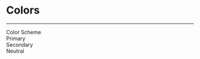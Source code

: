 

<Meta title="Docs/Colors" />

<style>{`
  .subheading {
    font-weight: 900;
    font-size: 14px;
    color: #565e6d;
    text-transform: uppercase;
    margin-bottom: 12px;
    margin-top: 40px;
  }
`}</style>

# Colors
<hr />
<div className="subheading">Color Scheme</div>

<ColorPalette>
  <ColorItem title="theme.color.primary" subtitle="Primary" colors={[theme.color.primary]} />
  <ColorItem title="theme.color.primary_variant" subtitle="Primary Variant" colors={[theme.color.primary_variant]} />
  <ColorItem title="theme.color.secondary" subtitle="Secondary" colors={[theme.color.secondary]} />
  <ColorItem title="theme.color.secondary_variant" subtitle="Secondary Variant" colors={[theme.color.secondary_variant]} />
  <ColorItem title="theme.color.background" subtitle="Background" colors={[theme.color.background]} />
  <ColorItem title="theme.color.white" subtitle="Surface" colors={[theme.color.white]} />
  <ColorItem title="theme.color.error" subtitle="Error" colors={[theme.color.error]} />
  <ColorItem title="theme.color.success" subtitle="Success" colors={[theme.color.success]} />
</ColorPalette>

<div className="subheading">Primary</div>

<ColorPalette>
  <ColorItem title="theme.color.primary_050" subtitle="Blue 050" colors={[theme.color.primary_050]} />
  <ColorItem title="theme.color.primary_100" subtitle="Blue 100" colors={[theme.color.primary_100]} />
  <ColorItem title="theme.color.primary_200" subtitle="Blue 200" colors={[theme.color.primary_200]} />
  <ColorItem title="theme.color.primary_300" subtitle="Blue 300" colors={[theme.color.primary_300]} />
  <ColorItem title="theme.color.primary_400" subtitle="Blue 400" colors={[theme.color.primary_400]} />
  <ColorItem title="theme.color.primary_500" subtitle="Blue 500" colors={[theme.color.primary_500]} />
  <ColorItem title="theme.color.primary_600" subtitle="Blue 600" colors={[theme.color.primary_600]} />
  <ColorItem title="theme.color.primary_700" subtitle="Blue 700" colors={[theme.color.primary_700]} />
  <ColorItem title="theme.color.primary_800" subtitle="Blue 800" colors={[theme.color.primary_800]} />
  <ColorItem title="theme.color.primary_900" subtitle="Blue 900" colors={[theme.color.primary_900]} />
</ColorPalette>

<div className="subheading">Secondary</div>

<ColorPalette>
  <ColorItem title="theme.color.secondary_050" subtitle="Blue 050" colors={[theme.color.secondary_050]} />
  <ColorItem title="theme.color.secondary_100" subtitle="Blue 100" colors={[theme.color.secondary_100]} />
  <ColorItem title="theme.color.secondary_200" subtitle="Blue 200" colors={[theme.color.secondary_200]} />
  <ColorItem title="theme.color.secondary_300" subtitle="Blue 300" colors={[theme.color.secondary_300]} />
  <ColorItem title="theme.color.secondary_400" subtitle="Blue 400" colors={[theme.color.secondary_400]} />
  <ColorItem title="theme.color.secondary_500" subtitle="Blue 500" colors={[theme.color.secondary_500]} />
  <ColorItem title="theme.color.secondary_600" subtitle="Blue 600" colors={[theme.color.secondary_600]} />
  <ColorItem title="theme.color.secondary_700" subtitle="Blue 700" colors={[theme.color.secondary_700]} />
  <ColorItem title="theme.color.secondary_800" subtitle="Blue 800" colors={[theme.color.secondary_800]} />
  <ColorItem title="theme.color.secondary_900" subtitle="Blue 900" colors={[theme.color.secondary_900]} />
</ColorPalette>

<div className="subheading">Neutral</div>

<ColorPalette>
  <ColorItem title="theme.color.white" subtitle="White" colors={[theme.color.white]} />
  <ColorItem title="theme.color.gray_500" subtitle="Gray 500" colors={[theme.color.gray_500]} />
  <ColorItem title="theme.color.gray_600" subtitle="Gray 600" colors={[theme.color.gray_600]} />
  <ColorItem title="theme.color.gray_700" subtitle="Gray 700" colors={[theme.color.gray_700]} />
  <ColorItem title="theme.color.gray_800" subtitle="Gray 800" colors={[theme.color.gray_800]} />
  <ColorItem title="theme.color.gray_900" subtitle="Gray 900" colors={[theme.color.gray_900]} />
  <ColorItem title="theme.color.black_500" subtitle="Black 500" colors={[theme.color.black_500]} />
  <ColorItem title="theme.color.black_600" subtitle="Black 600" colors={[theme.color.black_600]} />
  <ColorItem title="theme.color.black_700" subtitle="Black 700" colors={[theme.color.black_700]} />
  <ColorItem title="theme.color.black_800" subtitle="Black 800" colors={[theme.color.black_800]} />
  <ColorItem title="theme.color.black_900" subtitle="Black 900" colors={[theme.color.black_900]} />
  <ColorItem title="theme.color.black" subtitle="Black" colors={[theme.color.black]} />
</ColorPalette>
